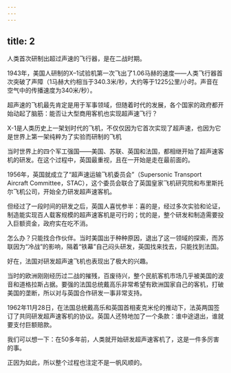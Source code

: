 ```yaml
---
---
---
```

title: 2
---



人类首次研制出超过声速的飞行器，是在二战时期。

1943年，美国人研制的X–1试验机第一次飞出了1.06马赫的速度——人类飞行器首次突破了声障（1马赫大约相当于340.3米/秒，大约等于1225公里/小时。声音在空气中的传播速度为340米/秒）。

超声速的飞机最先肯定是用于军事领域，但随着时代的发展，各个国家的政府都开始动起了脑筋：能否让大型商用客机也实现超声速飞行？

X-1是人类历史上一架划时代的飞机，不仅仅因为它首次实现了超声速，也因为它是世界上第一架纯粹为了实验而研制的飞机



当时世界上的四个军工强国——美国、苏联、英国和法国，都相继开始了超声速客机的研发。在这个过程中，英国最重视，且在一开始是走在最前面的。

1956年，英国就成立了“超声速运输飞机委员会”（Supersonic Transport Aircraft Committee，STAC），这个委员会联合了英国皇家飞机研究院和布里斯托尔飞机公司，开始全力研发超声速客机。

但经过了一段时间的研发之后，英国人喜忧参半：喜的是，经过多次实验和论证，制造能实现百人载客规模的超声速客机是可行的；忧的是，整个研发和制造需要投入巨额资金，政府实在吃不消。

怎么办？只能找合作伙伴。当时美国出于种种原因，退出了这一领域的探索，而苏联因为“冷战”的影响，隔着“铁幕”自己闷头研发，英国找来找去，只能找到法国。

好在，法国对研发超声速飞机也表现出了极大的兴趣。

当时的欧洲刚刚经历过二战的摧残，百废待兴，整个民航客机市场几乎被美国的波音和道格拉斯占据。要强的法国总统戴高乐非常希望有欧洲国家自己的客机，打破美国的垄断，所以对与英国合作研发一事非常支持。

1962年11月28日，在法国总统戴高乐和英国首相麦克米伦的推动下，法英两国签订了共同研发超声速客机的协议。英国人还特地加了一个条款：谁中途退出，谁就要支付巨额赔款。

我们可以想一下：在50多年前，人类就开始研发超声速客机了，这是一件多厉害的事。

正因为如此，所以整个过程也注定不是一帆风顺的。
